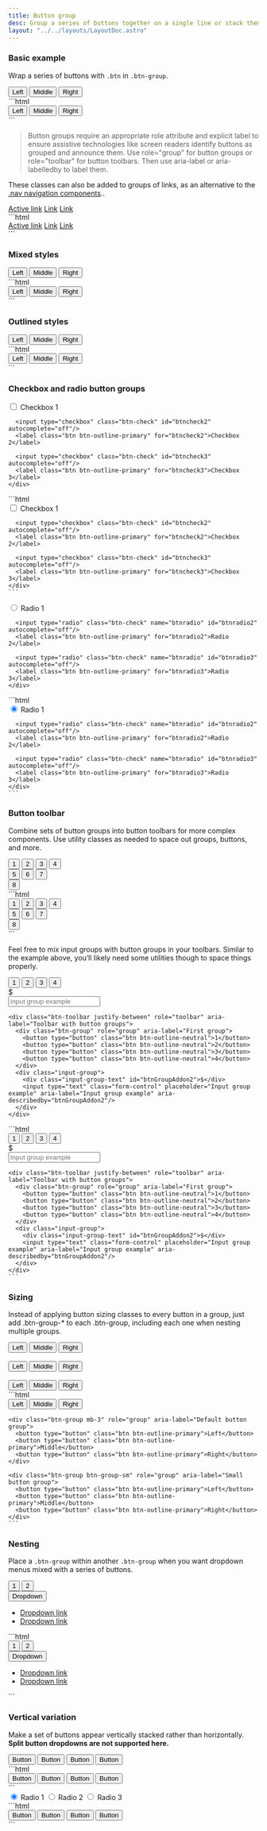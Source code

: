 ```yaml
---
title: Button group
desc: Group a series of buttons together on a single line or stack them in a vertical column.
layout: "../../layouts/LayoutDoc.astro"
---
```



### Basic example

Wrap a series of buttons with `.btn` in `.btn-group`.

<Example>
  <div slot="preview">
    <div class="btn-group" role="group" aria-label="Basic example">
      <button type="button" class="btn btn-primary">Left</button>
      <button type="button" class="btn btn-primary">Middle</button>
      <button type="button" class="btn btn-primary">Right</button>
    </div>
  </div>

  <div slot="code">
    ```html
    <div class="btn-group" role="group" aria-label="Basic example">
      <button type="button" class="btn btn-primary">Left</button>
      <button type="button" class="btn btn-primary">Middle</button>
      <button type="button" class="btn btn-primary">Right</button>
    </div>
    ```
  </div>
</Example>

> Button groups require an appropriate role attribute and explicit label to ensure assistive technologies like screen readers identify buttons as grouped and announce them. Use role="group" for button groups or role="toolbar" for button toolbars. Then use aria-label or aria-labelledby to label them.

These classes can also be added to groups of links, as an alternative to the [.nav navigation components]()..

<Example>
  <div slot="preview">
    <div class="btn-group">
      <a href="#" class="btn btn-primary active" aria-current="page">Active link</a>
      <a href="#" class="btn btn-primary">Link</a>
      <a href="#" class="btn btn-primary">Link</a>
    </div>
  </div>

  <div slot="code">
    ```html
    <div class="btn-group">
      <a href="#" class="btn btn-primary active" aria-current="page">Active link</a>
      <a href="#" class="btn btn-primary">Link</a>
      <a href="#" class="btn btn-primary">Link</a>
    </div>
    ```
  </div>
</Example>

### Mixed styles

<Example>
  <div slot="preview">
    <div class="btn-group" role="group" aria-label="Basic mixed styles example">
      <button type="button" class="btn btn-info">Left</button>
      <button type="button" class="btn btn-warning">Middle</button>
      <button type="button" class="btn btn-success">Right</button>
    </div>
  </div>

  <div slot="code">
    ```html
    <div class="btn-group" role="group" aria-label="Basic mixed styles example">
      <button type="button" class="btn btn-info">Left</button>
      <button type="button" class="btn btn-warning">Middle</button>
      <button type="button" class="btn btn-success">Right</button>
    </div>
    ```
  </div>
</Example>

### Outlined styles

<Example>
  <div slot="preview">
    <div class="btn-group" role="group" aria-label="Basic outlined example">
      <button type="button" class="btn btn-outline-primary">Left</button>
      <button type="button" class="btn btn-outline-primary">Middle</button>
      <button type="button" class="btn btn-outline-primary">Right</button>
    </div>
  </div>

  <div slot="code">
    ```html
    <div class="btn-group" role="group" aria-label="Basic outlined example">
      <button type="button" class="btn btn-outline-primary">Left</button>
      <button type="button" class="btn btn-outline-primary">Middle</button>
      <button type="button" class="btn btn-outline-primary">Right</button>
    </div>
    ```
  </div>
</Example>

### Checkbox and radio button groups

<Example>
  <div slot="preview">
    <div class="btn-group" role="group" aria-label="Basic checkbox toggle button group">
      <input type="checkbox" class="btn-check" id="btncheck1" autocomplete="off"/>
      <label class="btn btn-outline-primary" for="btncheck1">Checkbox 1</label>

      <input type="checkbox" class="btn-check" id="btncheck2" autocomplete="off"/>
      <label class="btn btn-outline-primary" for="btncheck2">Checkbox 2</label>

      <input type="checkbox" class="btn-check" id="btncheck3" autocomplete="off"/>
      <label class="btn btn-outline-primary" for="btncheck3">Checkbox 3</label>
    </div>

  </div>

  <div slot="code">
    ```html
    <div class="btn-group" role="group" aria-label="Basic checkbox toggle button group">
      <input type="checkbox" class="btn-check" id="btncheck1" autocomplete="off"/>
      <label class="btn btn-outline-primary" for="btncheck1">Checkbox 1</label>

      <input type="checkbox" class="btn-check" id="btncheck2" autocomplete="off"/>
      <label class="btn btn-outline-primary" for="btncheck2">Checkbox 2</label>

      <input type="checkbox" class="btn-check" id="btncheck3" autocomplete="off"/>
      <label class="btn btn-outline-primary" for="btncheck3">Checkbox 3</label>
    </div>
    ```

  </div>
</Example>

<Example>
  <div slot="preview">
    <div class="btn-group" role="group" aria-label="Basic radio toggle button group">
      <input type="radio" class="btn-check" name="btnradio" id="btnradio1" autocomplete="off" checked/>
      <label class="btn btn-outline-primary" for="btnradio1">Radio 1</label>

      <input type="radio" class="btn-check" name="btnradio" id="btnradio2" autocomplete="off"/>
      <label class="btn btn-outline-primary" for="btnradio2">Radio 2</label>

      <input type="radio" class="btn-check" name="btnradio" id="btnradio3" autocomplete="off"/>
      <label class="btn btn-outline-primary" for="btnradio3">Radio 3</label>
    </div>

  </div>

  <div slot="code">
    ```html
    <div class="btn-group" role="group" aria-label="Basic radio toggle button group">
      <input type="radio" class="btn-check" name="btnradio" id="btnradio1" autocomplete="off" checked/>
      <label class="btn btn-outline-primary" for="btnradio1">Radio 1</label>

      <input type="radio" class="btn-check" name="btnradio" id="btnradio2" autocomplete="off"/>
      <label class="btn btn-outline-primary" for="btnradio2">Radio 2</label>

      <input type="radio" class="btn-check" name="btnradio" id="btnradio3" autocomplete="off"/>
      <label class="btn btn-outline-primary" for="btnradio3">Radio 3</label>
    </div>
    ```

  </div>
</Example>

### Button toolbar

Combine sets of button groups into button toolbars for more complex components. Use utility classes as needed to space out groups, buttons, and more.

<Example>
  <div slot="preview">
    <div class="btn-toolbar" role="toolbar" aria-label="Toolbar with button groups">
      <div class="btn-group me-2" role="group" aria-label="First group">
        <button type="button" class="btn btn-primary">1</button>
        <button type="button" class="btn btn-primary">2</button>
        <button type="button" class="btn btn-primary">3</button>
        <button type="button" class="btn btn-primary">4</button>
      </div>
      <div class="btn-group me-2" role="group" aria-label="Second group">
        <button type="button" class="btn btn-secondary">5</button>
        <button type="button" class="btn btn-secondary">6</button>
        <button type="button" class="btn btn-secondary">7</button>
      </div>
      <div class="btn-group" role="group" aria-label="Third group">
        <button type="button" class="btn btn-info">8</button>
      </div>
    </div>
  </div>

  <div slot="code">
    ```html
    <div class="btn-toolbar" role="toolbar" aria-label="Toolbar with button groups">
      <div class="btn-group me-2" role="group" aria-label="First group">
        <button type="button" class="btn btn-primary">1</button>
        <button type="button" class="btn btn-primary">2</button>
        <button type="button" class="btn btn-primary">3</button>
        <button type="button" class="btn btn-primary">4</button>
      </div>
      <div class="btn-group me-2" role="group" aria-label="Second group">
        <button type="button" class="btn btn-secondary">5</button>
        <button type="button" class="btn btn-secondary">6</button>
        <button type="button" class="btn btn-secondary">7</button>
      </div>
      <div class="btn-group" role="group" aria-label="Third group">
        <button type="button" class="btn btn-info">8</button>
      </div>
    </div>
    ```
  </div>
</Example>

Feel free to mix input groups with button groups in your toolbars. Similar to the example above, you’ll likely need some utilities though to space things properly.

<Example>
  <div slot="preview" class="space-y-3">
    <div class="btn-toolbar" role="toolbar" aria-label="Toolbar with button groups">
      <div class="btn-group me-2" role="group" aria-label="First group">
        <button type="button" class="btn btn-outline-neutral">1</button>
        <button type="button" class="btn btn-outline-neutral">2</button>
        <button type="button" class="btn btn-outline-neutral">3</button>
        <button type="button" class="btn btn-outline-neutral">4</button>
      </div>
      <div class="input-group">
        <div class="input-group-text" id="btnGroupAddon">$</div>
        <input type="text" class="form-control" placeholder="Input group example" aria-label="Input group example" aria-describedby="btnGroupAddon"/>
      </div>
    </div>

    <div class="btn-toolbar justify-between" role="toolbar" aria-label="Toolbar with button groups">
      <div class="btn-group" role="group" aria-label="First group">
        <button type="button" class="btn btn-outline-neutral">1</button>
        <button type="button" class="btn btn-outline-neutral">2</button>
        <button type="button" class="btn btn-outline-neutral">3</button>
        <button type="button" class="btn btn-outline-neutral">4</button>
      </div>
      <div class="input-group">
        <div class="input-group-text" id="btnGroupAddon2">$</div>
        <input type="text" class="form-control" placeholder="Input group example" aria-label="Input group example" aria-describedby="btnGroupAddon2"/>
      </div>
    </div>

  </div>

  <div slot="code">
    ```html
    <div class="btn-toolbar" role="toolbar" aria-label="Toolbar with button groups">
      <div class="btn-group me-2" role="group" aria-label="First group">
        <button type="button" class="btn btn-outline-neutral">1</button>
        <button type="button" class="btn btn-outline-neutral">2</button>
        <button type="button" class="btn btn-outline-neutral">3</button>
        <button type="button" class="btn btn-outline-neutral">4</button>
      </div>
      <div class="input-group">
        <div class="input-group-text" id="btnGroupAddon">$</div>
        <input type="text" class="form-control" placeholder="Input group example" aria-label="Input group example" aria-describedby="btnGroupAddon"/>
      </div>
    </div>

    <div class="btn-toolbar justify-between" role="toolbar" aria-label="Toolbar with button groups">
      <div class="btn-group" role="group" aria-label="First group">
        <button type="button" class="btn btn-outline-neutral">1</button>
        <button type="button" class="btn btn-outline-neutral">2</button>
        <button type="button" class="btn btn-outline-neutral">3</button>
        <button type="button" class="btn btn-outline-neutral">4</button>
      </div>
      <div class="input-group">
        <div class="input-group-text" id="btnGroupAddon2">$</div>
        <input type="text" class="form-control" placeholder="Input group example" aria-label="Input group example" aria-describedby="btnGroupAddon2"/>
      </div>
    </div>
    ```

  </div>
</Example>

### Sizing

Instead of applying button sizing classes to every button in a group, just add .btn-group-\* to each .btn-group, including each one when nesting multiple groups.

<Example>
  <div slot="preview">
    <div class="btn-group btn-group-lg mb-3" role="group" aria-label="Large button group">
      <button type="button" class="btn btn-outline-primary">Left</button>
      <button type="button" class="btn btn-outline-primary">Middle</button>
      <button type="button" class="btn btn-outline-primary">Right</button>
    </div>
    <br/>
    <div class="btn-group mb-3" role="group" aria-label="Default button group">
      <button type="button" class="btn btn-outline-primary">Left</button>
      <button type="button" class="btn btn-outline-primary">Middle</button>
      <button type="button" class="btn btn-outline-primary">Right</button>
    </div>
    <br/>
    <div class="btn-group btn-group-sm" role="group" aria-label="Small button group">
      <button type="button" class="btn btn-outline-primary">Left</button>
      <button type="button" class="btn btn-outline-primary">Middle</button>
      <button type="button" class="btn btn-outline-primary">Right</button>
    </div>
  </div>

  <div slot="code">
    ```html
    <div class="btn-group btn-group-lg mb-3" role="group" aria-label="Large button group">
      <button type="button" class="btn btn-outline-primary">Left</button>
      <button type="button" class="btn btn-outline-primary">Middle</button>
      <button type="button" class="btn btn-outline-primary">Right</button>
    </div>

    <div class="btn-group mb-3" role="group" aria-label="Default button group">
      <button type="button" class="btn btn-outline-primary">Left</button>
      <button type="button" class="btn btn-outline-primary">Middle</button>
      <button type="button" class="btn btn-outline-primary">Right</button>
    </div>

    <div class="btn-group btn-group-sm" role="group" aria-label="Small button group">
      <button type="button" class="btn btn-outline-primary">Left</button>
      <button type="button" class="btn btn-outline-primary">Middle</button>
      <button type="button" class="btn btn-outline-primary">Right</button>
    </div>
    ```

  </div>
</Example>

### Nesting

Place a `.btn-group` within another `.btn-group` when you want dropdown menus mixed with a series of buttons.

<Example>
  <div slot="preview">
    <div class="btn-group" role="group" aria-label="Button group with nested dropdown">
      <button type="button" class="btn btn-primary">1</button>
      <button type="button" class="btn btn-primary">2</button>
      <div class="btn-group" role="group">
        <button type="button" class="btn btn-primary dropdown-toggle" data-bs-toggle="dropdown" aria-expanded="false">
          Dropdown
          <span class="icon-[iconamoon--arrow-down-2-fill] text-base"></span>
        </button>
        <ul class="dropdown-menu">
          <li><a class="dropdown-item" href="#">Dropdown link</a></li>
          <li><a class="dropdown-item" href="#">Dropdown link</a></li>
        </ul>
      </div>
    </div>
  </div>

  <div slot="code">
    ```html
    <div class="btn-group" role="group" aria-label="Button group with nested dropdown">
      <button type="button" class="btn btn-primary">1</button>
      <button type="button" class="btn btn-primary">2</button>
      <div class="btn-group" role="group">
        <button type="button" class="btn btn-primary dropdown-toggle" data-bs-toggle="dropdown" aria-expanded="false">
          Dropdown
          <span class="icon-[iconamoon--arrow-down-2-fill] text-base"></span>
        </button>
        <ul class="dropdown-menu">
          <li><a class="dropdown-item" href="#">Dropdown link</a></li>
          <li><a class="dropdown-item" href="#">Dropdown link</a></li>
        </ul>
    </div>
    ```
  </div>
</Example>

### Vertical variation

Make a set of buttons appear vertically stacked rather than horizontally. **Split button dropdowns are not supported here.**

<Example>
  <div slot="preview">
    <div class="btn-group-vertical" role="group" aria-label="Vertical button group">
      <button type="button" class="btn btn-primary">Button</button>
      <button type="button" class="btn btn-primary">Button</button>
      <button type="button" class="btn btn-primary">Button</button>
      <button type="button" class="btn btn-primary">Button</button>
    </div>
  </div>

  <div slot="code">
    ```html
    <div class="btn-group-vertical" role="group" aria-label="Vertical button group">
      <button type="button" class="btn btn-primary">Button</button>
      <button type="button" class="btn btn-primary">Button</button>
      <button type="button" class="btn btn-primary">Button</button>
      <button type="button" class="btn btn-primary">Button</button>
    </div>
    ```
  </div>
</Example>

<Example>
  <div slot="preview">
    <div class="btn-group-vertical" role="group" aria-label="Vertical radio toggle button group">
      <input type="radio" class="btn-check" name="vbtn-radio" id="vbtn-radio1" autocomplete="off" checked/>
      <label class="btn btn-outline-error" for="vbtn-radio1">Radio 1</label>
      <input type="radio" class="btn-check" name="vbtn-radio" id="vbtn-radio2" autocomplete="off"/>
      <label class="btn btn-outline-error" for="vbtn-radio2">Radio 2</label>
      <input type="radio" class="btn-check" name="vbtn-radio" id="vbtn-radio3" autocomplete="off"/>
      <label class="btn btn-outline-error" for="vbtn-radio3">Radio 3</label>
    </div>
  </div>

  <div slot="code">
    ```html
    <div class="btn-group-vertical" role="group" aria-label="Vertical button group">
      <button type="button" class="btn btn-primary">Button</button>
      <button type="button" class="btn btn-primary">Button</button>
      <button type="button" class="btn btn-primary">Button</button>
      <button type="button" class="btn btn-primary">Button</button>
    </div>
    ```
  </div>
</Example>
